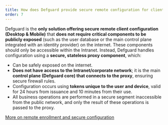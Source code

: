 ```yaml
---
title: How does Defguard provide secure remote configuration for clients?
order: 7
---
```


Defguard is the **only solution offering secure remote client configuration (Desktop & Mobile)** that **does not require critical components to be publicly exposed** (such as the user database or the main control plane integrated with an identity provider) on the internet. These components should only be accessible within the Intranet. Instead, Defguard handles configuration using a **secure, stateless proxy component**, which:

* Can be safely exposed on the internet.
* **Does not have access to the Intranet/corporate network**; it is the main **control plane (Defguard core) that connects to the proxy**, ensuring secure firewall rules.
* Configuration occurs using **tokens unique to the user and device**, valid for 24 hours from issuance and 10 minutes from their use.
* All business operations are performed in a secure segment inaccessible from the public network, and only the result of these operations is passed to the proxy.

[More on remote enrollment and secure configuration](https://docs.defguard.net/features/remote-user-enrollment)
